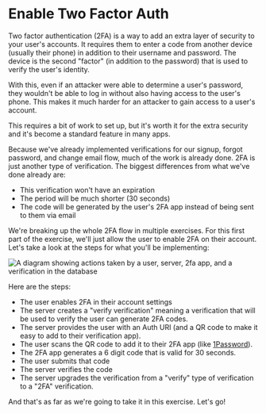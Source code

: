 # Enable Two Factor Auth

<EpicVideo url="https://www.epicweb.dev/workshops/authentication-strategies-and-implementation/enable-two-factor-authentication-2fa/intro-to-enable-2fa" />

Two factor authentication (2FA) is a way to add an extra layer of security to
your user's accounts. It requires them to enter a code from another device
(usually their phone) in addition to their username and password. The device is
the second "factor" (in addition to the password) that is used to verify the
user's identity.

With this, even if an attacker were able to determine a user's password, they
wouldn't be able to log in without also having access to the user's phone. This
makes it much harder for an attacker to gain access to a user's account.

This requires a bit of work to set up, but it's worth it for the extra security
and it's become a standard feature in many apps.

Because we've already implemented verifications for our signup, forgot password,
and change email flow, much of the work is already done. 2FA is just another
type of verification. The biggest differences from what we've done already are:

- This verification won't have an expiration
- The period will be much shorter (30 seconds)
- The code will be generated by the user's 2FA app instead of being sent to them
  via email

We're breaking up the whole 2FA flow in multiple exercises. For this first part
of the exercise, we'll just allow the user to enable 2FA on their account. Let's
take a look at the steps for what you'll be implementing:

![A diagram showing actions taken by a user, server, 2fa app, and a verification in the database](https://github-production-user-asset-6210df.s3.amazonaws.com/1500684/269059616-87979b1c-6ac7-48c3-bd1f-57836b77d2ff.png)

Here are the steps:

- The user enables 2FA in their account settings
- The server creates a "verify verification" meaning a verification that will be
  used to verify the user can generate 2FA codes.
- The server provides the user with an Auth URI (and a QR code to make it easy
  to add to their verification app).
- The user scans the QR code to add it to their 2FA app (like
  [1Password](https://1password.com/)).
- The 2FA app generates a 6 digit code that is valid for 30 seconds.
- The user submits that code
- The server verifies the code
- The server upgrades the verification from a "verify" type of verification to a
  "2FA" verification.

And that's as far as we're going to take it in this exercise. Let's go!
